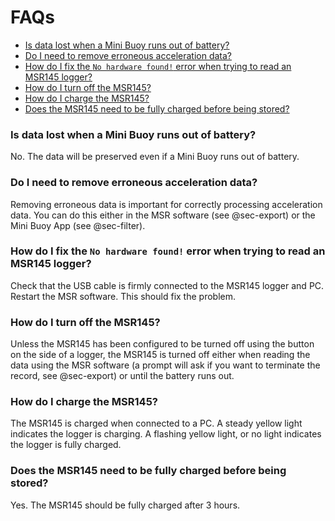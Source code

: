 
# FAQs {.unnumbered}

- [Is data lost when a Mini Buoy runs out of battery?](#is-data-lost-when-a-mini-buoy-runs-out-of-battery)
- [Do I need to remove erroneous acceleration data?](#do-i-need-to-remove-erroneous-acceleration-data)
- [How do I fix the `No hardware found!` error when trying to read an MSR145 logger?](#how-do-i-fix-the-no-hardware-found-error-when-trying-to-read-an-msr145-logger)
- [How do I turn off the MSR145?](#how-do-i-turn-off-the-msr145)
- [How do I charge the MSR145?](#how-do-i-charge-the-msr145)
- [Does the MSR145 need to be fully charged before being stored?](#does-the-msr145-need-to-be-fully-charged-before-being-stored)

### Is data lost when a Mini Buoy runs out of battery?
No. The data will be preserved even if a Mini Buoy runs out of battery.

### Do I need to remove erroneous acceleration data?
Removing erroneous data is important for correctly processing acceleration data. You can do this either in the MSR software (see @sec-export) or the Mini Buoy App (see @sec-filter).

### How do I fix the `No hardware found!` error when trying to read an MSR145 logger?
Check that the USB cable is firmly connected to the MSR145 logger and PC. Restart the MSR software. This should fix the problem.

### How do I turn off the MSR145?
Unless the MSR145 has been configured to be turned off using the button on the side of a logger, the MSR145 is turned off either when reading the data using the MSR software (a prompt will ask if you want to terminate the record, see @sec-export) or until the battery runs out.

### How do I charge the MSR145?
The MSR145 is charged when connected to a PC. A steady yellow light indicates the logger is charging. A flashing yellow light, or no light indicates the logger is fully charged.

### Does the MSR145 need to be fully charged before being stored?
Yes. The MSR145 should be fully charged after 3 hours.